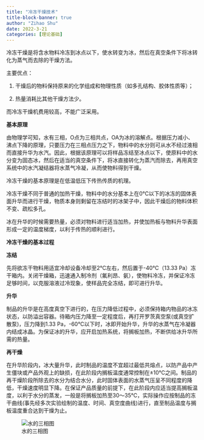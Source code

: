 ```yaml
---
title: "冷冻干燥技术"
title-block-banner: true
author: "Zihao Shu"
date: 2022-3-21
categories: [理论基础]
---
```


<p align="left">冷冻干燥是将含水物料冷冻到冰点以下，使水转变为冰，然后在真空条件下将冰转化为蒸气而去除的干燥方法。</p>

<p align="left">主要优点：</p>

1. <p align="left">干燥后的物料保持原来的化学组成和物理性质（如多孔结构、胶体性质等）；</p>

2. <p align="left">热量消耗比其他干燥方法少。</p>

<p align="left">而冷冻干燥机费用较高，不能广泛采用。</p>

<p align="left">**基本原理**</p>
<p align="left">由物理学可知，水有三相，O点为三相共点，OA为冰的溶解点。根据压力减小、沸点下降的原理，只要压力在三相点压力之下，物料中的水分则可从水不经过液相而直接升华为水汽。因此，根据该原理可以将样品冻结至冰点以下，使原料中的水分变为固态冰，然后在适当的真空条件下，将冰直接转化为蒸汽而除去，再用真空系统中的水汽凝结器将水蒸气冷凝，从而使物料得到干燥。</p>

<p align="left">冷冻干燥的基本原理是在低温低压下传热传质的机理。</p>

<p align="left">冷冻干燥不同于普通的加热干燥，物料中的水分基本上在0℃以下的冰冻的固体表面升华而进行干燥，物质本身则剩留在冻结时的冰架子中，因此干燥后的物料体积不变、疏松多孔。</p>

<p align="left">冰在升华的时候需要热量，必须对物料进行适当加热，并使加热板与物料升华表面形成一定的温度梯度，以利于传热的顺利进行。</p>

<p align="left">**冷冻干燥的基本过程**</p>

<p align="left">**冻结**</p>

<p align="left">先将欲冻干物料用适宜冷却设备冷却至2℃左右，然后置于-40℃（13.33 Pa）冻干箱内。关闭干燥箱，迅速通入制冷剂（氟利昂、氨），使物料冷冻，并保证冷冻足够时间，以克服溶液过冷现象，使样品完全冻结，即可进行升华。</p>

<p align="left">**升华**</p>

<p align="left">制品的升华是在高度真空下进行的，在压力降低过程中，必须保持箱内物品的冰冻状态，以防溢出容器。待箱内压力降至一定程度后，再打开罗茨真空泵(或真空扩散泵)，压力降到1.33 Pa，-60℃以下时，冰即开始升华，升华的水蒸气在冷凝器内结成冰晶。为保证冰的升华，应开启加热系统，将搁板加热，不断供给冰升华所需的热量。</p>

<p align="left">**再干燥**</p>

<p align="left">在升华阶段内，冰大量升华，此时制品的温度不宜超过最低共熔点，以防产品中产生僵块或产品外观上的缺损，在此阶段内搁板温度通常控制在±10℃之间。制品的再干燥阶段所除去的水分为结合水分，此时固体表面的水蒸气压呈不同程度的降低，干燥速度明显下降。在保证产品质量的前提下，在此阶段内应适当提高搁板温度，以利于水分的蒸发，一般是将搁板加热至30～35℃，实际操作应按制品的冻干曲线(事先经多次实验绘制的温度、时间、真空度曲线)进行，直至制品温度与搁板温度重合达到干燥为止。</p>

![水的三相图](水的三相图.png)

